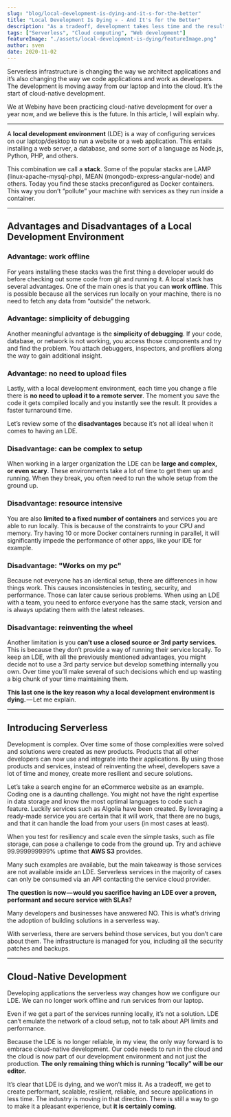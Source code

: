 ```yaml
---
slug: "blog/local-development-is-dying-and-it-s-for-the-better"
title: "Local Development Is Dying 💀 - And It's for the Better"
description: "As a tradeoff, development takes less time and the result is a more performant, resilient, and secure app. Learn why."
tags: ["Serverless", "Cloud computing", "Web development"]
featureImage: "./assets/local-development-is-dying/featureImage.png"
author: sven
date: 2020-11-02
---
```


Serverless infrastructure is changing the way we architect applications and it’s also changing the way we code applications and work as developers. The development is moving away from our laptop and into the cloud. It’s the start of cloud-native development.

We at Webiny have been practicing cloud-native development for over a year now, and we believe this is the future. In this article, I will explain why.

---

A **local development environment** (LDE) is a way of configuring services on our laptop/desktop to run a website or a web application. This entails installing a web server, a database, and some sort of a language as Node.js, Python, PHP, and others.

This combination we call a **stack**. Some of the popular stacks are LAMP (linux-apache-mysql-php), MEAN (mongodb-express-angular-node) and others. Today you find these stacks preconfigured as Docker containers. This way you don’t “pollute” your machine with services as they run inside a container.

---

## Advantages and Disadvantages of a Local Development Environment

### Advantage: work offline

For years installing these stacks was the first thing a developer would do before checking out some code from git and running it. A local stack has several advantages. One of the main ones is that you can **work offline**. This is possible because all the services run locally on your machine, there is no need to fetch any data from “outside” the network.

### Advantage: simplicity of debugging

Another meaningful advantage is the **simplicity of debugging**. If your code, database, or network is not working, you access those components and try and find the problem. You attach debuggers, inspectors, and profilers along the way to gain additional insight.

### Advantage: no need to upload files

Lastly, with a local development environment, each time you change a file there is **no need to upload it to a remote server**. The moment you save the code it gets compiled locally and you instantly see the result. It provides a faster turnaround time.

Let’s review some of the **disadvantages** because it’s not all ideal when it comes to having an LDE.

### Disadvantage: can be complex to setup

When working in a larger organization the LDE can be **large and complex, or even scary**. These environments take a lot of time to get them up and running. When they break, you often need to run the whole setup from the ground up.

### Disadvantage: resource intensive

You are also **limited to a fixed number of containers** and services you are able to run locally. This is because of the constraints to your CPU and memory. Try having 10 or more Docker containers running in parallel, it will significantly impede the performance of other apps, like your IDE for example.

### Disadvantage: "Works on my pc"

Because not everyone has an identical setup, there are differences in how things work. This causes inconsistencies in testing, security, and performance. Those can later cause serious problems. When using an LDE with a team, you need to enforce everyone has the same stack, version and is always updating them with the latest releases.

### Disadvantage: reinventing the wheel

Another limitation is you **can’t use a closed source or 3rd party services**. This is because they don’t provide a way of running their service locally. To keep an LDE, with all the previously mentioned advantages, you might decide not to use a 3rd party service but develop something internally you own. Over time you’ll make several of such decisions which end up wasting a big chunk of your time maintaining them.

**This last one is the key reason why a local development environment is dying.** — Let me explain.

---

## Introducing Serverless

Development is complex. Over time some of those complexities were solved and solutions were created as new products. Products that all other developers can now use and integrate into their applications. By using those products and services, instead of reinventing the wheel, developers save a lot of time and money, create more resilient and secure solutions.

Let’s take a search engine for an eCommerce website as an example. Coding one is a daunting challenge. You might not have the right expertise in data storage and know the most optimal languages to code such a feature. Luckily services such as <ExternalLink href="https://www.algolia.com/">Algolia</ExternalLink> have been created. By leveraging a ready-made service you are certain that it will work, that there are no bugs, and that it can handle the load from your users (in most cases at least).

When you test for resiliency and scale even the simple tasks, such as file storage, can pose a challenge to code from the ground up. Try and achieve 99.999999999% uptime that **AWS S3** provides.

Many such examples are available, but the main takeaway is those services are not available inside an LDE. Serverless services in the majority of cases can only be consumed via an API contacting the service cloud provider.

**The question is now — would you sacrifice having an LDE over a proven, performant and secure service with SLAs?**

Many developers and businesses have answered NO. This is what’s driving the adoption of building solutions in a serverless way.

With serverless, there are servers behind those services, but you don’t care about them. The infrastructure is managed for you, including all the security patches and backups.

---

## Cloud-Native Development

Developing applications the serverless way changes how we configure our LDE. We can no longer work offline and run services from our laptop.

Even if we get a part of the services running locally, it’s not a solution. LDE can’t emulate the network of a cloud setup, not to talk about API limits and performance.

Because the LDE is no longer reliable, in my view, the only way forward is to embrace cloud-native development. Our code needs to run in the cloud and the cloud is now part of our development environment and not just the production. **The only remaining thing which is running “locally” will be our editor.**

It’s clear that LDE is dying, and we won’t miss it. As a tradeoff, we get to create performant, scalable, resilient, reliable, and secure applications in less time. The industry is moving in that direction. There is still a way to go to make it a pleasant experience, but **it is certainly coming**.
